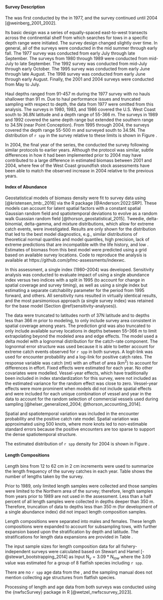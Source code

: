 ### \acrlong{s-tri}

#### Survey Description

The \gls{s-tri} was first conducted by the \gls{afsc} in 1977, and the survey continued until 2004 [@weinberg_2001_2002]. 

Its basic design was a series of equally-spaced east-to-west transects across the continential shelf from which searches for tows in a specific depth range were initiated. The survey design changed slightly over time. In general, all of the surveys were conducted in the mid summer through early fall. The 1977 survey was conducted from early July through late September. The surveys from 1980 through 1989 were conducted from mid-July to late September. The 1992 survey was conducted from mid-July through early October. The 1995 survey was conducted from early June through late August. The 1998 survey was conducted from early June through early August. Finally, the 2001 and 2004 surveys were conducted from May to July.

Haul depths ranged from 91-457 m during the 1977 survey with no hauls shallower than 91 m. Due to haul performance issues and truncated sampling with respect to depth, the data from 1977 were omitted from this analysis. The surveys in 1980, 1983, and 1986 covered the U.S. West Coast south to 36.8\textdegree N latitude and a depth range of 55-366 m. The surveys in 1989 and 1992 covered the same depth range but extended the southern range to 34.5\textdegree N (near Point Conception).
From 1995 through 2004, the surveys covered the depth range 55-500 m and surveyed south to 34.5\textdegree N. The distribution of `r spp` in the survey relative to these limits is shown in Figure \ref{fig:depth-vs-lat-tri}. 

In 2004, the final year of the \gls{s-tri} series, the \gls{nwfsc} \gls{fram} conducted the survey following similar protocols to earlier years. Although the protocol was similar, subtle differences in how it had been implemented prior to 2004 may have contributed to a large difference in estimated biomass between 2001 and 2004, where few of the West Coast groundfish stock assessments have been able to match the observed increase in 2004 relative to the previous years.

#### Index of Abundance

Geostatistical models of biomass density were fit to survey data using \gls{tmb} [@kristensen_tmb:_2016] via the R package \gls{sdmtmb} [@Anderson:2022:SRP]. These models can account for latent spatial factors with a constant spatial Gaussian random field and spatiotemporal deviations to evolve as a random walk Guassian random field [@thorson_geostatistical_2015]. Tweedie, delta-binomial, delta-gamma, and mixture distributions, which allow for extreme catch events, were investigated. Results are only shown for the distribution that led to the best model diagnostics, e.g., similar distributions of theoretical normal quantiles and model quantiles, high precision, lack of extreme predictions that are incompatible with the life history, and low \gls{aic}. Estimates of biomass from this best model were predicted using a grid based on available survey locations. Code to reproduce the analysis is available at
https://github.com/pfmc-assessments/indexwc.

In this assessment, a single  \gls{s-tri} index (1980--2004) was developed. Sensitivity analysis was conducted to evaluate impact of using a single abundance index versus two indices with a split in 1995 (to account for change in spatial coverage and survey timing), as well as using a single index but estimating a separate catchability parameter for the period from 1995 forward, and others. All sensitivity runs resulted in virtually identical results, and the most parsimonious approach (a single survey index) was retained for the base model (Section \@ref(sensitivity-analyses)).   

The data were truncated to latitudes north of 37\textdegree N latitude and to depths less than 366 m prior to modeling, to only include survey area consistent in spatial coverage among years. The prediction grid was also truncated to only include available survey locations in depths between 55–366 m to limit extrapolating beyond the modeled area and edge effects. The model used a delta model with a lognormal distribution for the catch-rate component. The lognormal error structure was used because it is able to better account for extreme catch events observed for `r spp` in both surveys. A logit-link was used for encounter probability and a log-link for positive catch rates. The response variable was catch (mt) with an offset of area (km$^2$) to account for differences in effort. Fixed effects were estimated for each year. No other covariates were modelled. Vessel-year effects, which have traditionally been included in index standardization for this survey, were not included as the estimated variance for the random effect was close to zero. Vessel-year effects were more prominent when models did not include spatial effects and were included for each unique combination of vessel and year in the data to account for the random selection of commercial vessels used during sampling [@helser_generalized_2004; @thorson_accounting_2014].

Spatial and spatiotemporal variation was included in the encounter probability and the positive catch rate model.
Spatial variation was approximated using 500 knots, where more knots led to non-estimable standard errors because the positive encounters are too sparse to support the dense spatiotemporal structure.

The estimated distribution of `r spp` density for 2004 is shown in Figure \ref{fig:survey-density}.

#### Length Compositions

Length bins from 12 to 62 cm in 2 cm increments were used to summarize the length frequency of the survey catches in each year. Table \ref{tab:sample-size-length-tri} shows the number of lengths taken by the survey. 

Prior to 1989, only limited length samples were collected and those samples were limited to the Northern area of the survey; therefore, length samples from years prior to 1989 are not used in the assessment. Less than a half percent of all length samples were collected in depths deeper than 350 m. Therefore, truncation of data to depths less than 350 m (for development of a single abundance index) did not impact length composition samples. 

Length compositions were separated into males and females. These length compositions were expanded to account for subsampling tows, with further expansion based upon the stratification by depth and latitude. The stratifications for length data expansions are provided in Table \ref{tab:strata-tri}.

The input sample sizes for length composition data for all fishery-independent surveys were calculated based on Stewart and Hamel [-@stewart_bootstrapping_2014] as $\text{Input N}_{y} = 3.09*N_{tow}$ where the 3.09 value was estimated for a group of 8 flatfish species including `r spp`.

There are no `r spp` age data from the \gls{s-tri}, and the \gls{s-tri} sampling manual does not mention collecting age structures from flatfish species.

Processing of length and age data from both surveys was conducted using the {nwfscSurvey} package in R [@wetzel_nwfscsurvey_2023].
